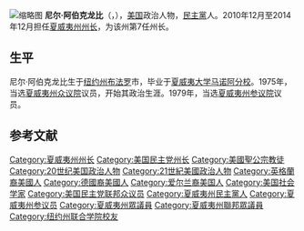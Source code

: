 {{noteTA
|1=zh-hans:尼尔·阿伯克龙比;zh-hant:尼爾·阿伯克龍比;zh-tw:艾伯康;
}}
[[File:Neil_Abercrombie.jpg|缩略图]]
'''尼尔·阿伯克龙比'''（{{lang-en|Neil Abercrombie}}，{{bd|1938年|6月26日|||catIdx=A}}），[[美国|美国]]政治人物，[[民主党_(美国)|民主黨]]人。2010年12月至2014年12月担任[[夏威夷州|夏威夷州]][[夏威夷州州长|州长]]，为该州第7任州长。

== 生平 ==
尼尔·阿伯克龙比生于[[纽约州|纽约州]][[布法罗|布法罗]]市，毕业于[[夏威夷大学马诺阿分校|夏威夷大学马诺阿分校]]。1975年，当选[[夏威夷州众议院|夏威夷州众议院]]议员，开始其政治生涯。1979年，当选[[夏威夷州参议院|夏威夷州参议院]]议员。

==参考文献==
{{reflist}}

{{夏威夷州州長}}
{{Authority control}}
{{DEFAULTSORT: Abercrombie, Neil}}
[[Category:夏威夷州州长|Category:夏威夷州州长]]
[[Category:美国民主党州长|Category:美国民主党州长]]
[[Category:美國聖公宗教徒|Category:美國聖公宗教徒]]
[[Category:20世纪美国政治人物|Category:20世纪美国政治人物]]
[[Category:21世紀美國政治人物|Category:21世紀美國政治人物]]
[[Category:英格蘭裔美國人|Category:英格蘭裔美國人]]
[[Category:德國裔美國人|Category:德國裔美國人]]
[[Category:爱尔兰裔美国人|Category:爱尔兰裔美国人]]
[[Category:美国社会学家|Category:美国社会学家]]
[[Category:美国民主党联邦众议员|Category:美国民主党联邦众议员]]
[[Category:夏威夷州民主黨人|Category:夏威夷州民主黨人]]
[[Category:夏威夷州参议员|Category:夏威夷州参议员]]
[[Category:夏威夷州眾議員|Category:夏威夷州眾議員]]
[[Category:夏威夷州聯邦眾議員|Category:夏威夷州聯邦眾議員]]
[[Category:纽约州联合学院校友|Category:纽约州联合学院校友]]